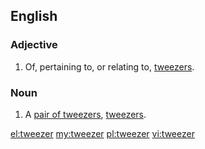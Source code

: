 ==English==

===Adjective===
{{en-adj|-}}

# Of, pertaining to, or relating to, [[tweezers]].

===Noun===
{{en-noun|tweezers}}

# {{context|US}} A [[pair of tweezers]], [[tweezers]].

[[el:tweezer]]
[[my:tweezer]]
[[pl:tweezer]]
[[vi:tweezer]]